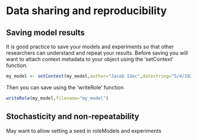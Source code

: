 # Data sharing and reproducibility

## Saving model results

It is good practice to save your models and experiments so that other researchers can understand and repeat your results. Before saving you will want to attach context metadata to your object using the 'setContext' function.

```r
my_model <- setContext(my_model,author="Jacob Idec",datestring="5/4/2023",description="A model saved for the purpose of demonstrating setContext and writeRole within the roleR user guide")
```

Then you can save using the 'writeRole' function

```r
writeRole(my_model,filename="my_model")
```

## Stochasticity and non-repeatability

May want to allow setting a seed in roleModels and experiments
